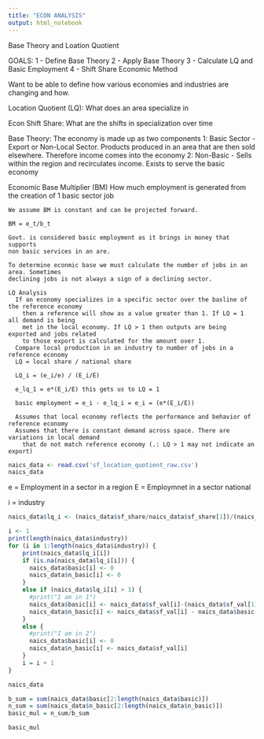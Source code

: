 ```yaml
---
title: "ECON ANALYSIS"
output: html_notebook
---
```


Base Theory and Loation Quotient

GOALS:
  1 - Define Base Theory
  2 - Apply Base Theory
  3 - Calculate LQ and Basic Employment
  4 - Shift Share Economic Method
  
  Want to be able to define how various economies and industries are changing
  and how.
  
  Location Quotient (LQ): What does an area specialize in
  
  Econ Shift Share: What are the shifts in specialization over time
  
  Base Theory: The economy is made up as two components
    1: Basic Sector - Export or Non-Local Sector. Products produced in an area
        that are then sold elsewhere. Therefore income comes into the economy
    2: Non-Basic - Sells within the region and recirculates income. Exists to serve
        the basic economy

  Economic Base Multiplier (BM)
    How much employment is generated from the creation of 1 basic sector job
    
    We assume BM is constant and can be projected forward.
    
    BM = e_t/b_t

    Govt. is considered basic employment as it brings in money that supports
    non basic services in an are.
    
    To determine econmic base we must calculate the number of jobs in an area. Sometimes
    declining jobs is not always a sign of a declining sector.
    
    LQ Analysis
      If an economy specializes in a specific sector over the basline of the reference economy
        then a reference will show as a value greater than 1. If LQ = 1 all demand is being
        met in the local economy. If LQ > 1 then outputs are being exported and jobs related
        to those export is calculated for the amount over 1. 
      Compare local production in an industry to number of jobs in a reference economy
      LQ = local share / national share
      
      LQ_i = (e_i/e) / (E_i/E)
      
      e_lq_1 = e*(E_i/E) this gets us to LQ = 1
      
      basic employment = e_i - e_lq_i = e_i = (e*(E_i/E))
      
      Assumes that local economy reflects the performance and behavior of reference economy
      Assumes that there is constant demand across space. There are variations in local demand
        that do not match reference economy (.: LQ > 1 may not indicate an export)

        
```r
naics_data <- read.csv('sf_location_quotient_raw.csv')
naics_data 
```

e = Employment in a sector in a region
E = Employmnet in a sector national

i = industry

```r

naics_data$lq_i <- (naics_data$sf_share/naics_data$sf_share[1])/(naics_data$us_share/naics_data$us_share[1])

i <- 1
print(length(naics_data$industry))
for (i in 1:length(naics_data$industry)) {
    print(naics_data$lq_i[i])
    if (is.na(naics_data$lq_i[i])) {
      naics_data$basic[i] <- 0
      naics_data$n_basic[i] <- 0
    }
    else if (naics_data$lq_i[i] > 1) {
      #print("I am in 1")
      naics_data$basic[i] <- naics_data$sf_val[i]-(naics_data$sf_val[1]*(naics_data$us_val[i]/naics_data$us_val[1]))
      naics_data$n_basic[i] <- naics_data$sf_val[i] - naics_data$basic[i]
    }
    else {
      #print("I am in 2")
      naics_data$basic[i] <- 0
      naics_data$n_basic[i] <- naics_data$sf_val[i]
    }
    i = i + 1
}

naics_data

b_sum = sum(naics_data$basic[2:length(naics_data$basic)])
n_sum = sum(naics_data$n_basic[2:length(naics_data$n_basic)])
basic_mul = n_sum/b_sum

basic_mul
```

